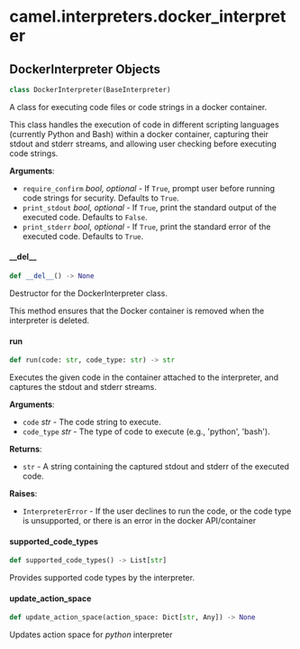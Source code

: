 <a id="camel.interpreters.docker_interpreter"></a>

# camel.interpreters.docker\_interpreter

<a id="camel.interpreters.docker_interpreter.DockerInterpreter"></a>

## DockerInterpreter Objects

```python
class DockerInterpreter(BaseInterpreter)
```

A class for executing code files or code strings in a docker container.

This class handles the execution of code in different scripting languages
(currently Python and Bash) within a docker container, capturing their
stdout and stderr streams, and allowing user checking before executing code
strings.

**Arguments**:

- `require_confirm` _bool, optional_ - If `True`, prompt user before
  running code strings for security. Defaults to `True`.
- `print_stdout` _bool, optional_ - If `True`, print the standard
  output of the executed code. Defaults to `False`.
- `print_stderr` _bool, optional_ - If `True`, print the standard error
  of the executed code. Defaults to `True`.

<a id="camel.interpreters.docker_interpreter.DockerInterpreter.__del__"></a>

#### \_\_del\_\_

```python
def __del__() -> None
```

Destructor for the DockerInterpreter class.

This method ensures that the Docker container is removed when the
interpreter is deleted.

<a id="camel.interpreters.docker_interpreter.DockerInterpreter.run"></a>

#### run

```python
def run(code: str, code_type: str) -> str
```

Executes the given code in the container attached to the
interpreter, and captures the stdout and stderr streams.

**Arguments**:

- `code` _str_ - The code string to execute.
- `code_type` _str_ - The type of code to execute (e.g., 'python',
  'bash').
  

**Returns**:

- `str` - A string containing the captured stdout and stderr of the
  executed code.
  

**Raises**:

- `InterpreterError` - If the user declines to run the code, or the
  code type is unsupported, or there is an error in the docker
  API/container

<a id="camel.interpreters.docker_interpreter.DockerInterpreter.supported_code_types"></a>

#### supported\_code\_types

```python
def supported_code_types() -> List[str]
```

Provides supported code types by the interpreter.

<a id="camel.interpreters.docker_interpreter.DockerInterpreter.update_action_space"></a>

#### update\_action\_space

```python
def update_action_space(action_space: Dict[str, Any]) -> None
```

Updates action space for *python* interpreter

